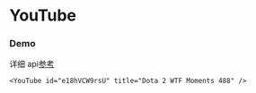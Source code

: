 # YouTube

### Demo

详细 api[参考](https://www.npmjs.com/package/react-lite-youtube-embed)

```tsx
<YouTube id="e18hVCW9rsU" title="Dota 2 WTF Moments 488" />
```

<YouTube id="e18hVCW9rsU" title="Dota 2 WTF Moments 488" />

